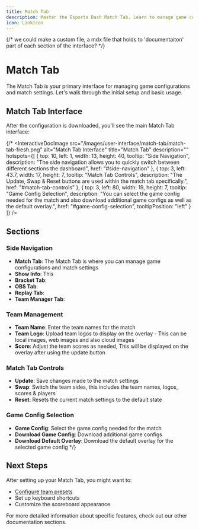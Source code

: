 ```yaml
---
title: Match Tab
description: Master the Esports Dash Match Tab. Learn to manage game configurations, team settings, and scores for seamless esports broadcasts.
icon: LinkIcon
---
```


{/* we could make a custom file, a mdx file that holds to 'documentaiton' part of each section of the interface? */}


# Match Tab

The Match Tab is your primary interface for managing game configurations and match settings. Let's walk through the initial setup and basic usage.



## Match Tab Interface

After the configuration is downloaded, you'll see the main Match Tab interface:


{/* <InteractiveDocImage 
  src="/images/user-interface/match-tab/match-tab-fresh.png"
  alt="Match Tab Interface"
  title="Match Tab"
  description=""
  hotspots={[
    {
      top: 10,
      left: 1,
      width: 13,
      height: 40,
      tooltip: "Side Navigation",
      description: "The side navigation allows you to quickly switch between different sections the dashboard",
      href: "#side-navigation"
    },
    {
      top: 3,
      left: 43.7,
      width: 17,
      height: 7,
      tooltip: "Match Tab Controls",
      description: "The Update, Swap & Reset buttons are used within the match tab specifically.",
      href: "#match-tab-controls"
    },
    {
      top: 3,
      left: 80,
      width: 19,
      height: 7,
      tooltip: "Game Config Selection",
      description: "You can select the game config needed for the match and also download additional game configs as well as the default overlay.",
      href: "#game-config-selection",
       tooltipPosition: "left" 
    }
  ]}
/>



## Sections

### Side Navigation
   - **Match Tab**: The Match Tab is where you can manage game configurations and match settings
   - **Show Info**: This 
   - **Bracket Tab**:
   - **OBS Tab**:
   - **Replay Tab**:
   - **Team Manager Tab**:

### Team Management
   - **Team Name**: Enter the team names for the match
   - **Team Logo**: Upload team logos to display on the overlay - This can be local images, web images and also cloud images
   - **Score**: Adjust the team scores as needed, This will be displayed on the overlay after using the update button

### Match Tab Controls
   - **Update**: Save changes made to the match settings
   - **Swap**: Switch the team sides, this includes the team names, logos, scores & players
   - **Reset**: Resets the current match settings to the default state

### Game Config Selection
   - **Game Config**: Select the game config needed for the match
   - **Download Game Config**: Download additional game configs
   - **Download Default Overlay**: Download the default overlay for the selected game config */}



## Next Steps

After setting up your Match Tab, you might want to:
- [Configure team presets](/user-interface/team-manager-tab)
- Set up keyboard shortcuts
- Customize the scoreboard appearance

For more detailed information about specific features, check out our other documentation sections.



